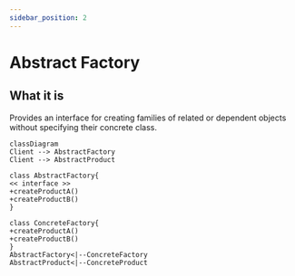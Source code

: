 ```yaml
---
sidebar_position: 2
---
```

# Abstract Factory

## What it is

Provides an interface for creating
families of related or dependent
objects without specifying their
concrete class.

```mermaid
classDiagram
Client --> AbstractFactory
Client --> AbstractProduct

class AbstractFactory{
<< interface >>
+createProductA()
+createProductB()
}

class ConcreteFactory{
+createProductA()
+createProductB()
}
AbstractFactory<|--ConcreteFactory
AbstractProduct<|--ConcreteProduct
```
